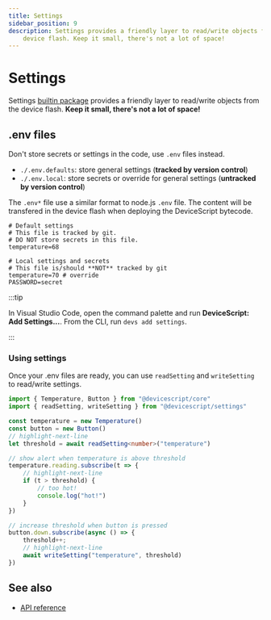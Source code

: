 ```yaml
---
title: Settings
sidebar_position: 9
description: Settings provides a friendly layer to read/write objects from the
    device flash. Keep it small, there's not a lot of space!
---
```


# Settings

Settings [builtin package](/developer/packages) provides a friendly layer to read/write objects from the device flash. **Keep it small, there's not a lot of space!**

## .env files

Don't store secrets or settings in the code, use `.env` files instead.

-   `./.env.defaults`: store general settings (**tracked by version control**)
-   `./.env.local`: store secrets or override for general settings (**untracked by version control**)

The `.env*` file use a similar format to node.js `.env` file. The content will be transfered in the device flash
when deploying the DeviceScript bytecode.

```env title="./.env.defaults"
# Default settings
# This file is tracked by git.
# DO NOT store secrets in this file.
temperature=68
```

```env title="./.env.local"
# Local settings and secrets
# This file is/should **NOT** tracked by git
temperature=70 # override
PASSWORD=secret
```

:::tip

In Visual Studio Code, open the command palette and run **DeviceScript: Add Settings...**.
From the CLI, run `devs add settings`.

:::


### Using settings

Once your .env files are ready, you can use `readSetting` and `writeSetting` to read/write settings.

```ts
import { Temperature, Button } from "@devicescript/core"
import { readSetting, writeSetting } from "@devicescript/settings"

const temperature = new Temperature()
const button = new Button()
// highlight-next-line
let threshold = await readSetting<number>("temperature")

// show alert when temperature is above threshold
temperature.reading.subscribe(t => {
    // highlight-next-line
    if (t > threshold) {
        // too hot!
        console.log("hot!")
    }
})

// increase threshold when button is pressed
button.down.subscribe(async () => {
    threshold++;
    // highlight-next-line
    await writeSetting("temperature", threshold)
})
```

## See also

-   [API reference](/api/settings/)
